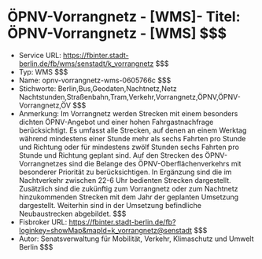 # ÖPNV-Vorrangnetz - [WMS]- Titel: ÖPNV-Vorrangnetz - [WMS] $$$
- Service URL: https://fbinter.stadt-berlin.de/fb/wms/senstadt/k_vorrangnetz $$$
- Typ: WMS $$$
- Name: opnv-vorrangnetz-wms-0605766c $$$
- Stichworte: Berlin,Bus,Geodaten,Nachtnetz,Netz Nachtstunden,Straßenbahn,Tram,Verkehr,Vorrangnetz,ÖPNV,ÖPNV-Vorrangnetz,ÖV $$$
- Anmerkung: Im Vorrangnetz werden Strecken mit einem besonders dichten ÖPNV-Angebot und einer hohen Fahrgastnachfrage berücksichtigt. Es umfasst alle Strecken, auf denen an einem Werktag während mindestens einer Stunde mehr als sechs Fahrten pro Stunde und Richtung oder für mindestens zwölf Stunden sechs Fahrten pro Stunde und Richtung geplant sind.
Auf den Strecken des ÖPNV-Vorrangnetzes sind die Belange des ÖPNV-Oberflächenverkehrs mit besonderer Priorität zu berücksichtigen.
In Ergänzung sind die im Nachtverkehr zwischen 22-6 Uhr bedienten Strecken dargestellt. Zusätzlich sind die zukünftig zum Vorrangnetz oder zum Nachtnetz hinzukommenden Strecken mit dem Jahr der geplanten Umsetzung dargestellt. Weiterhin sind in der Umsetzung befindliche Neubaustrecken abgebildet. $$$
- Fisbroker URL: https://fbinter.stadt-berlin.de/fb?loginkey=showMap&mapId=k_vorrangnetz@senstadt $$$
- Autor: Senatsverwaltung für Mobilität, Verkehr, Klimaschutz und Umwelt Berlin $$$
